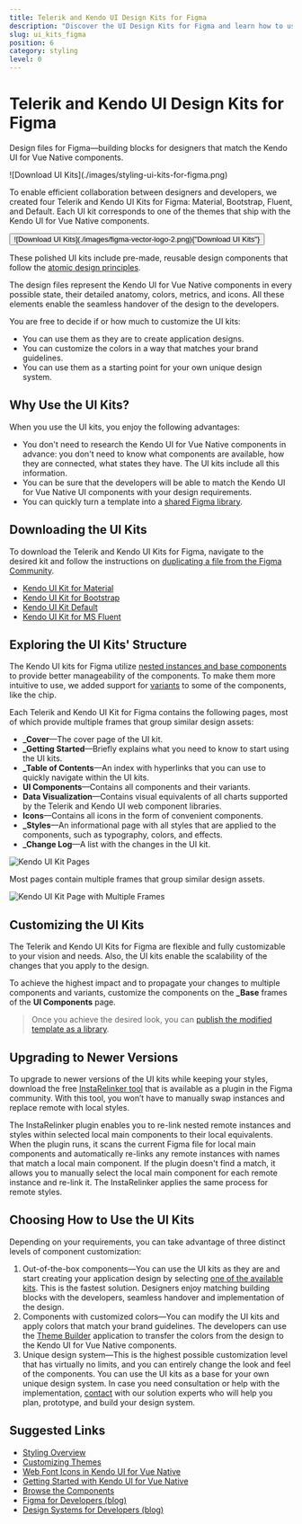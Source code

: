 ---
title: Telerik and Kendo UI Design Kits for Figma
description: "Discover the UI Design Kits for Figma and learn how to use them to create stylish Vue applications."
slug: ui_kits_figma
position: 6
category: styling
level: 0
---


# Telerik and Kendo UI Design Kits for Figma

Design files for Figma&mdash;building blocks for designers that match the Kendo UI for Vue Native components.

<Link href="https://www.figma.com/@progress" style={{display: "contents"}} title="Download UI Kits">![Download UI Kits](./images/styling-ui-kits-for-figma.png)</Link>

To enable efficient collaboration between designers and developers, we created four Telerik and Kendo UI Kits for Figma: Material, Bootstrap, Fluent, and Default. Each UI kit corresponds to one of the themes that ship with the Kendo UI for Vue Native components.

<Link
  href="https://www.figma.com/@progress"
  className="track--download-kendoui"
  style={{ display: "inline-flex" }}
  title="Download UI Kits"
>
  <Button importance="ghost"><span style={{ width: "21px", marginRight: "16px" }}>![Download UI Kits](./images/figma-vector-logo-2.png)</span>{"Download UI Kits"}</Button>
</Link>

These polished UI kits include pre-made, reusable design components that follow the [atomic design principles](https://atomicdesign.bradfrost.com/chapter-2/).

The design files represent the Kendo UI for Vue Native components in every possible state, their detailed anatomy, colors, metrics, and icons. All these elements enable the seamless handover of the design to the developers.

You are free to decide if or how much to customize the UI kits:

- You can use them as they are to create application designs.
- You can customize the colors in a way that matches your brand guidelines.
- You can use them as a starting point for your own unique design system.

## Why Use the UI Kits?

When you use the UI kits, you enjoy the following advantages:

- You don't need to research the Kendo UI for Vue Native components in advance: you don't need to know what components are available, how they are connected, what states they have. The UI kits include all this information.
- You can be sure that the developers will be able to match the Kendo UI for Vue Native UI components with your design requirements.
- You can quickly turn a template into a [shared Figma library](https://www.figma.com/best-practices/components-styles-and-shared-libraries/).

## Downloading the UI Kits

To download the Telerik and Kendo UI Kits for Figma, navigate to the desired kit and follow the instructions on [duplicating a file from the Figma Community](https://help.figma.com/hc/en-us/articles/360038510873-Use-files-from-the-Community#Duplicate).

- [Kendo UI Kit for Material](https://www.figma.com/community/file/971704350762479492)
- [Kendo UI Kit for Bootstrap](https://www.figma.com/community/file/971704996235717509)
- [Kendo UI Kit Default](https://www.figma.com/community/file/971702824494731137)
- [Kendo UI Kit for MS Fluent](https://www.figma.com/community/file/1174728993763737426)

## Exploring the UI Kits' Structure

The Kendo UI kits for Figma utilize [nested instances and base components](https://www.figma.com/best-practices/creating-and-organizing-variants/using-variants-effectively/) to provide better manageability of the components. To make them more intuitive to use, we added support for [variants](https://help.figma.com/hc/en-us/articles/360055471353-Prepare-for-variants) to some of the components, like the chip.

Each Telerik and Kendo UI Kit for Figma contains the following pages, most of which provide multiple frames that group similar design assets:

* **_Cover**&mdash;The cover page of the UI kit.
* **_Getting Started**&mdash;Briefly explains what you need to know to start using the UI kits.
* **_Table of Contents**&mdash;An index with hyperlinks that you can use to quickly navigate within the UI kits.
* **UI Components**&mdash;Contains all components and their variants.
* **Data Visualization**&mdash;Contains visual equivalents of all charts supported by the Telerik and Kendo UI web component libraries.
* **Icons**&mdash;Contains all icons in the form of convenient components.
* **_Styles**&mdash;An informational page with all styles that are applied to the components, such as typography, colors, and effects.
* **_Change Log**&mdash;A list with the changes in the UI kit.

![Kendo UI Kit Pages](./images/figma-ui-kit-pages-v1.9.png)

Most pages contain multiple frames that group similar design assets.

![Kendo UI Kit Page with Multiple Frames](./images/figma-ui-kit-frames-v2.2.png)

## Customizing the UI Kits

The Telerik and Kendo UI Kits for Figma are flexible and fully customizable to your vision and needs. Also, the UI kits enable the scalability of the changes that you apply to the design.

To achieve the highest impact and to propagate your changes to multiple components and variants, customize the components on the **_Base** frames of the **UI Components** page.

> Once you achieve the desired look, you can [publish the modified template as a library](https://help.figma.com/hc/en-us/articles/360041051154#h_b9cf5ead-791e-4ae2-9dd8-aded2fe54fe6).

## Upgrading to Newer Versions

To upgrade to newer versions of the UI kits while keeping your styles, download the free <a href="https://www.figma.com/community/plugin/1047874318864404919/InstaRelinker" target="_blank">InstaRelinker tool</a> that is available as a plugin in the Figma community. With this tool, you won’t have to manually swap instances and replace remote with local styles.

The InstaRelinker plugin enables you to re-link nested remote instances and styles within selected local main components to their local equivalents. When the plugin runs, it scans the current Figma file for local main components and automatically re-links any remote instances with names that match a local main component. If the plugin doesn't find a match, it allows you to manually select the local main component for each remote instance and re-link it. The InstaRelinker applies the same process for remote styles.

## Choosing How to Use the UI Kits

Depending on your requirements, you can take advantage of three distinct levels of component customization:

1. Out-of-the-box components&mdash;You can use the UI kits as they are and start creating your application design by selecting [one of the available kits](#toc-downloading-the-ui-kits). This is the fastest solution. Designers enjoy matching building blocks with the developers, seamless handover and implementation of the design.
1. Components with customized colors&mdash;You can modify the UI kits and apply colors that match your brand guidelines. The developers can use the [Theme Builder](slug:themebuilder) application to transfer the colors from the design to the Kendo UI for Vue Native components.
1. Unique design system&mdash;This is the highest possible customization level that has virtually no limits, and you can entirely change the look and feel of the components. You can use the UI kits as a base for your own unique design system. In case you need consultation or help with the implementation, [contact](https://www.telerik.com/services/ui-ux-design) with our solution experts who will help you plan, prototype, and build your design system.

## Suggested Links

- [Styling Overview](slug:themesandstyles)
- [Customizing Themes](slug:customizingthemes)
- [Web Font Icons in Kendo UI for Vue Native](slug:icons)
- [Getting Started with Kendo UI for Vue Native](slug:getting_started)
- [Browse the Components](https://www.telerik.com/kendo-vue-ui/components/)
- [Figma for Developers (blog)](https://www.telerik.com/blogs/figma-developers)
- [Design Systems for Developers (blog)](https://www.telerik.com/blogs/design-systems-developers)
